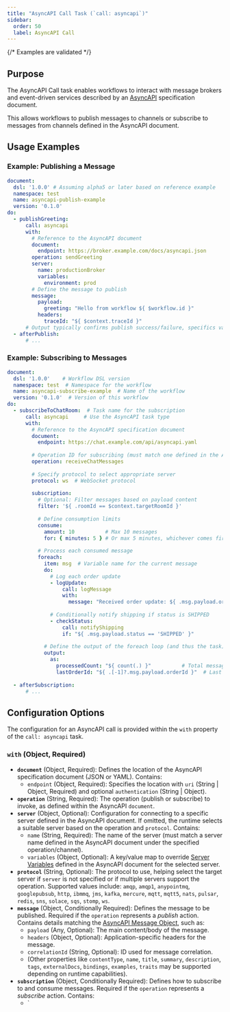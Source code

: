 ```yaml
---
title: "AsyncAPI Call Task (`call: asyncapi`)"
sidebar:
  order: 50
  label: AsyncAPI Call
---
```

{/* Examples are validated */}

## Purpose

The AsyncAPI Call task enables workflows to interact with message brokers and event-driven services described by an [AsyncAPI](https://www.asyncapi.com/) specification document.

This allows workflows to publish messages to channels or subscribe to messages from channels defined in the AsyncAPI document.

## Usage Examples

### Example: Publishing a Message

```yaml
document:
  dsl: '1.0.0' # Assuming alpha5 or later based on reference example
  namespace: test
  name: asyncapi-publish-example
  version: '0.1.0'
do:
  - publishGreeting:
      call: asyncapi
      with:
        # Reference to the AsyncAPI document
        document:
          endpoint: https://broker.example.com/docs/asyncapi.json
        operation: sendGreeting  
        server:
          name: productionBroker
          variables:
            environment: prod
        # Define the message to publish
        message:
          payload:
            greeting: "Hello from workflow ${ $workflow.id }"
          headers:
            traceId: "${ $context.traceId }"
      # Output typically confirms publish success/failure, specifics vary
  - afterPublish:
      # ... 
```

### Example: Subscribing to Messages

```yaml
document:
  dsl: '1.0.0'    # Workflow DSL version
  namespace: test  # Namespace for the workflow
  name: asyncapi-subscribe-example  # Name of the workflow
  version: '0.1.0'  # Version of this workflow
do:
  - subscribeToChatRoom:  # Task name for the subscription
      call: asyncapi     # Use the AsyncAPI task type
      with:
        # Reference to the AsyncAPI specification document
        document:
          endpoint: https://chat.example.com/api/asyncapi.yaml
        
        # Operation ID for subscribing (must match one defined in the AsyncAPI doc)
        operation: receiveChatMessages
        
        # Specify protocol to select appropriate server
        protocol: ws  # WebSocket protocol
        
        subscription:
          # Optional: Filter messages based on payload content
          filter: '${ .roomId == $context.targetRoomId }'
          
          # Define consumption limits
          consume:
            amount: 10          # Max 10 messages
            for: { minutes: 5 } # Or max 5 minutes, whichever comes first
          
          # Process each consumed message
          foreach:
            item: msg  # Variable name for the current message
            do:
              # Log each order update
              - logUpdate:
                  call: logMessage
                  with:
                    message: "Received order update: ${ .msg.payload.orderId }"
              
              # Conditionally notify shipping if status is SHIPPED
              - checkStatus:
                  call: notifyShipping
                  if: "${ .msg.payload.status == 'SHIPPED' }"
            
            # Define the output of the foreach loop (and thus the task)
            output:
              as:
                processedCount: "${ count(.) }"          # Total messages processed
                lastOrderId: "${ .[-1]?.msg.payload.orderId }"  # Last order ID
  
  - afterSubscription:
      # ...
```

## Configuration Options

The configuration for an AsyncAPI call is provided within the `with` property of the `call: asyncapi` task.

### `with` (Object, Required)

*   **`document`** (Object, Required): Defines the location of the AsyncAPI specification document (JSON or YAML). Contains:
    *   `endpoint` (Object, Required): Specifies the location with `uri` (String | Object, Required) and optional `authentication` (String | Object).
*   **`operation`** (String, Required): The operation (publish or subscribe) to invoke, as defined within the AsyncAPI `document`.
*   **`server`** (Object, Optional): Configuration for connecting to a specific server defined in the AsyncAPI document. If omitted, the runtime selects a suitable server based on the operation and `protocol`. Contains:
    *   `name` (String, Required): The name of the server (must match a server name defined in the AsyncAPI document under the specified operation/channel).
    *   `variables` (Object, Optional): A key/value map to override [Server Variables](https://www.asyncapi.com/docs/reference/specification/v3.0.0#serverVariableObject) defined in the AsyncAPI document for the selected server.
*   **`protocol`** (String, Optional): The protocol to use, helping select the target server if `server` is not specified or if multiple servers support the operation. Supported values include: `amqp`, `amqp1`, `anypointmq`, `googlepubsub`, `http`, `ibmmq`, `jms`, `kafka`, `mercure`, `mqtt`, `mqtt5`, `nats`, `pulsar`, `redis`, `sns`, `solace`, `sqs`, `stomp`, `ws`.
*   **`message`** (Object, Conditionally Required): Defines the message to be published. Required if the `operation` represents a *publish* action. Contains details matching the [AsyncAPI Message Object](https://www.asyncapi.com/docs/reference/specification/v3.0.0#messageObject), such as:
    *   `payload` (Any, Optional): The main content/body of the message.
    *   `headers` (Object, Optional): Application-specific headers for the message.
    *   `correlationId` (String, Optional): ID used for message correlation.
    *   (Other properties like `contentType`, `name`, `title`, `summary`, `description`, `tags`, `externalDocs`, `bindings`, `examples`, `traits` may be supported depending on runtime capabilities).
*   **`subscription`** (Object, Conditionally Required): Defines how to subscribe to and consume messages. Required if the `operation` represents a *subscribe* action. Contains:
    *   `